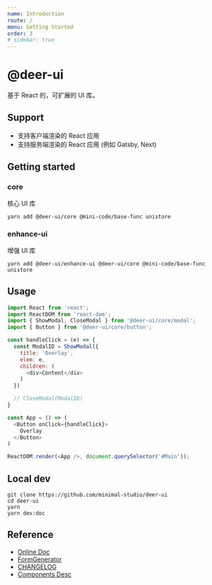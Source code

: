 ```yaml
---
name: Introduction
route: /
menu: Getting Started
order: 3
# sidebar: true
---
```


# @deer-ui

基于 React 的，可扩展的 UI 库。

## Support

- 支持客户端渲染的 React 应用
- 支持服务端渲染的 React 应用 (例如 Gatsby, Next)

## Getting started

### core

核心 UI 库

```shell
yarn add @deer-ui/core @mini-code/base-func unistore
```

### enhance-ui

增强 UI 库

```shell
yarn add @deer-ui/enhance-ui @deer-ui/core @mini-code/base-func unistore
```

## Usage

```js
import React from 'react';
import ReactDOM from 'react-dom';
import { ShowModal, CloseModal } from '@deer-ui/core/modal';
import { Button } from '@deer-ui/core/button';

const handleClick = (e) => {
  const ModalID = ShowModal({
    title: 'Overlay',
    elem: e,
    children: (
      <div>Content</div>
    )
  })

  // CloseModal(ModalID)
}

const App = () => (
  <Button onClick={handleClick}>
    Overlay
  </Button>
)

ReactDOM.render(<App />, document.querySelector('#Main'));
```

## Local dev

```shell
git clone https://github.com/minimal-studio/deer-ui
cd deer-ui
yarn
yarn dev:doc
```

## Reference

- [Online Doc](https://ui.thinkmore.xyz/)
- [FormGenerator](https://ui.thinkmore.xyz/#/G-Desc)
- [CHANGELOG](./CHANGELOG.md)
- [Components Desc](./docs/components.md)
